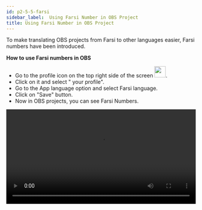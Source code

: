 ```yaml
---
id: p2-5-5-farsi
sidebar_label:  Using Farsi Number in OBS Project
title: Using Farsi Number in OBS Project
---
```


To make translating OBS projects from Farsi to other languages easier, Farsi numbers have been introduced.

**How to use Farsi numbers in OBS**

- Go to the profile icon on the top right side of the screen <img src="/autographaAssetsV2/how-to/farsi.png" width="30px" alt=""/>.
- Click on it and select " your profile".
- Go to the App language option and select Farsi language.
- Click on "Save" button.
- Now in OBS projects, you can see Farsi Numbers.

<video controls src="/assets/farsinum.mov" width="100%" type="video/mov"/>
